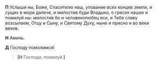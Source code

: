 **П** Услыши ны, Боже, Спасителю наш, упование всех концев земли, и сущих в мори далече, и милостив буди Владыко, о гресех наших и помилуй ны: милостив бо и человеколюбец еси, и Тебе славу возсылаем, Отцу и Сыну, и Святому Духу, ныне и присно и во веки веков.

**Н** Аминь.

**Д** Господу помолимся!

> **[Н** Господи, помилуй.**]**
